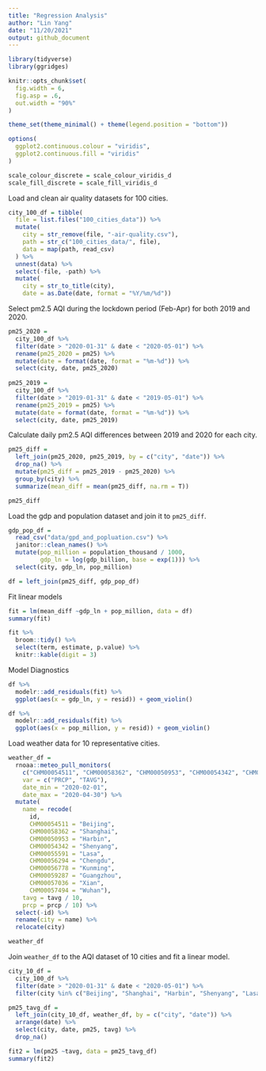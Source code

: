 ```yaml
---
title: "Regression Analysis"
author: "Lin Yang"
date: "11/20/2021"
output: github_document
---
```


```r
library(tidyverse)
library(ggridges)

knitr::opts_chunk$set(
  fig.width = 6,
  fig.asp = .6,
  out.width = "90%"
)

theme_set(theme_minimal() + theme(legend.position = "bottom"))

options(
  ggplot2.continuous.colour = "viridis",
  ggplot2.continuous.fill = "viridis"
)

scale_colour_discrete = scale_colour_viridis_d
scale_fill_discrete = scale_fill_viridis_d
```

Load and clean air quality datasets for 100 cities.
```r
city_100_df = tibble(
  file = list.files("100_cities_data")) %>% 
  mutate(
    city = str_remove(file, "-air-quality.csv"),
    path = str_c("100_cities_data/", file),
    data = map(path, read_csv)
  ) %>% 
  unnest(data) %>% 
  select(-file, -path) %>% 
  mutate(
    city = str_to_title(city),
    date = as.Date(date, format = "%Y/%m/%d"))
```

Select pm2.5 AQI during the lockdown period (Feb-Apr) for both 2019 and 2020.
```r
pm25_2020 = 
  city_100_df %>% 
  filter(date > "2020-01-31" & date < "2020-05-01") %>% 
  rename(pm25_2020 = pm25) %>% 
  mutate(date = format(date, format = "%m-%d")) %>% 
  select(city, date, pm25_2020)
  
pm25_2019 = 
  city_100_df %>% 
  filter(date > "2019-01-31" & date < "2019-05-01") %>% 
  rename(pm25_2019 = pm25) %>% 
  mutate(date = format(date, format = "%m-%d")) %>% 
  select(city, date, pm25_2019)

```

Calculate daily pm2.5 AQI differences between 2019 and 2020 for each city.

```r
pm25_diff = 
  left_join(pm25_2020, pm25_2019, by = c("city", "date")) %>% 
  drop_na() %>% 
  mutate(pm25_diff = pm25_2019 - pm25_2020) %>% 
  group_by(city) %>% 
  summarize(mean_diff = mean(pm25_diff, na.rm = T))

pm25_diff
```


Load the gdp and population dataset and join it to `pm25_diff`.

```r
gdp_pop_df = 
  read_csv("data/gpd_and_popluation.csv") %>% 
  janitor::clean_names() %>% 
  mutate(pop_million = population_thousand / 1000,
         gdp_ln = log(gdp_billion, base = exp(1))) %>% 
  select(city, gdp_ln, pop_million)

df = left_join(pm25_diff, gdp_pop_df) 
```

Fit linear models
```r
fit = lm(mean_diff ~gdp_ln + pop_million, data = df)
summary(fit)

fit %>% 
  broom::tidy() %>% 
  select(term, estimate, p.value) %>% 
  knitr::kable(digit = 3)
```

Model Diagnostics

```r
df %>% 
  modelr::add_residuals(fit) %>% 
  ggplot(aes(x = gdp_ln, y = resid)) + geom_violin()

df %>% 
  modelr::add_residuals(fit) %>% 
  ggplot(aes(x = pop_million, y = resid)) + geom_violin()
```




Load weather data for 10 representative cities.
```r
weather_df = 
  rnoaa::meteo_pull_monitors(
    c("CHM00054511", "CHM00058362", "CHM00050953", "CHM00054342", "CHM00055591", "CHM00056294", "CHM00056778", "CHM00059287", "CHM00057036", "CHM00057494"),
    var = c("PRCP", "TAVG"), 
    date_min = "2020-02-01",
    date_max = "2020-04-30") %>%
  mutate(
    name = recode(
      id, 
      CHM00054511 = "Beijing", 
      CHM00058362 = "Shanghai",
      CHM00050953 = "Harbin",
      CHM00054342 = "Shenyang",
      CHM00055591 = "Lasa",
      CHM00056294 = "Chengdu",
      CHM00056778 = "Kunming",
      CHM00059287 = "Guangzhou",
      CHM00057036 = "Xian",
      CHM00057494 = "Wuhan"),
    tavg = tavg / 10,
    prcp = prcp / 10) %>%
  select(-id) %>% 
  rename(city = name) %>% 
  relocate(city)

weather_df
```

Join `weather_df` to the AQI dataset of 10 cities and fit a linear model.
```r
city_10_df =
  city_100_df %>% 
  filter(date > "2020-01-31" & date < "2020-05-01") %>% 
  filter(city %in% c("Beijing", "Shanghai", "Harbin", "Shenyang", "Lasa", "Chengdu", "Kunming", "Guangzhou", "Xian", "Wuhan"))

pm25_tavg_df = 
  left_join(city_10_df, weather_df, by = c("city", "date")) %>% 
  arrange(date) %>% 
  select(city, date, pm25, tavg) %>% 
  drop_na()

fit2 = lm(pm25 ~tavg, data = pm25_tavg_df)
summary(fit2)
```



